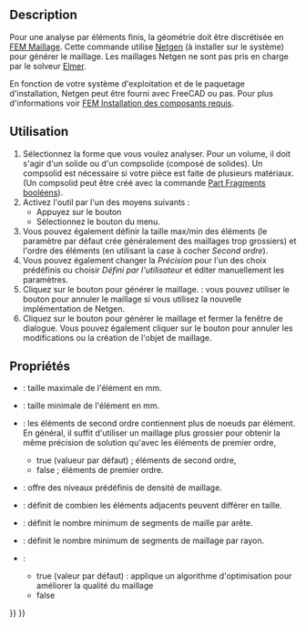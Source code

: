 <languages/>

{{Docnav/fr
|[[FEM_ConstantVacuumPermittivity/fr|Constante de permittivité du vide]]
|[[FEM_MeshGmshFromShape/fr|Mailler avec Gmsh]]
|[[FEM_Workbench/fr|Atelier FEM]]
|IconL=FEM_ConstantVacuumPermittivity.svg
|IconR=FEM_MeshGmshFromShape.svg
|IconC=Workbench_FEM.svg
}}

<div class="mw-translate-fuzzy">
{{GuiCommandContainer
|
{{GuiCommand/fr
|Name=FEM MeshNetgenFromShape
|Name/fr=FEM Mailler avec Netgen
|MenuLocation=Maillage → Mailler avec le mailleur Netgen
|Workbenches=[[FEM_Workbench/fr|FEM]]
|SeeAlso=[[FEM_tutorial/fr|FEM Tutoriel]]
}}
{{GuiCommandFemInfo/fr
|Solvers=CalculiX, Mystran, Z88
}}
}}
</div>

==Description==

Pour une analyse par éléments finis, la géométrie doit être discrétisée en [[FEM_Mesh/fr|FEM Maillage]]. Cette commande utilise [https://www.ngsolve.org/ Netgen] (à installer sur le système) pour générer le maillage. Les maillages Netgen ne sont pas pris en charge par le solveur [[FEM_SolverElmer/fr|Elmer]].

En fonction de votre système d'exploitation et de le paquetage d'installation, Netgen peut être fourni avec FreeCAD ou pas. Pour plus d'informations voir [[FEM_Install/fr#Netgen|FEM Installation des composants requis]].

<span id="Usage"></span>
==Utilisation==

<div class="mw-translate-fuzzy">
# Sélectionnez la forme que vous voulez analyser. Pour un volume, il doit s'agir d'un solide ou d'un compsolide (composé de solides). Un compsolid est nécessaire si votre pièce est faite de plusieurs matériaux. (Un compsolid peut être créé avec la commande [[Part_BooleanFragments/fr|Part Fragments booléens]]).
# Activez l'outil par l'un des moyens suivants :
#* Appuyez sur le bouton {{Button|[[Image:FEM_MeshNetgenFromShape.svg|16px]] [[FEM_MeshNetgenFromShape/fr|Mailler avec le mailleur Netgen]]}}
#* Sélectionnez le bouton {{MenuCommand|Maillage → [[Image:FEM_MeshGmshFromShape.svg|16px]] Mailler avec le mailleur Netgen}} du menu.
# Vous pouvez également définir la taille max/min des éléments (le paramètre par défaut crée généralement des maillages trop grossiers) et l'ordre des éléments (en utilisant la case à cocher ''Second ordre'').
# Vous pouvez également changer la ''Précision'' pour l'un des choix prédéfinis ou choisir ''Défini par l'utilisateur'' et éditer manuellement les paramètres.
# Cliquez sur le bouton {{Button|Appliquer}} pour générer le maillage. {{Version/fr|1.0}} : vous pouvez utiliser le bouton {{Button|Annuler}} pour annuler le maillage si vous utilisez la nouvelle implémentation de Netgen.
# Cliquez sur le bouton {{Button|OK}} pour générer le maillage et fermer la fenêtre de dialogue. Vous pouvez également cliquer sur le bouton {{Button|Annuler}} pour annuler les modifications ou la création de l'objet de maillage.
</div>

<span id="Properties"></span>
== Propriétés ==

* {{PropertyData|Max. Size}} : taille maximale de l'élément en mm.
* {{PropertyData|Min. Size}} : taille minimale de l'élément en mm. {{Version/fr|1.0}}
* {{PropertyData|Second order}} : les éléments de second ordre contiennent plus de noeuds par élément. En général, il suffit d'utiliser un maillage plus grossier pour obtenir la même précision de solution qu'avec les éléments de premier ordre,
** true (valueur par défaut) ; éléments de second ordre,
** false ; éléments de premier ordre. 
* {{PropertyData|Fineness}} : offre des niveaux prédéfinis de densité de maillage.
* {{PropertyData|Growth Rate}} : définit de combien les éléments adjacents peuvent différer en taille.
* {{PropertyData|Nb. Segs per Edge}} : définit le nombre minimum de segments de maille par arête.
* {{PropertyData|Nb. Segs per Radius}} : définit le nombre minimum de segments de maillage par rayon.
* {{PropertyData|Optimize}} :
** true (valeur par défaut) : applique un algorithme d'optimisation pour améliorer la qualité du maillage
** false


{{Docnav/fr
|[[FEM_ConstantVacuumPermittivity/fr|Constante de permittivité du vide]]
|[[FEM_MeshGmshFromShape/fr|Mailler avec Gmsh]]
|[[FEM_Workbench/fr|Atelier FEM]]
|IconL=FEM_ConstantVacuumPermittivity.svg
|IconR=FEM_MeshGmshFromShape.svg
|IconC=Workbench_FEM.svg
}}

{{FEM Tools navi{{#translation:}}}}
{{Userdocnavi{{#translation:}}}}